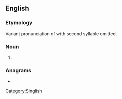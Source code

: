 ==English==

===Etymology===
Variant pronunciation of {{m|en|government}} with second syllable omitted.

===Noun===
{{en-noun}}

# {{lb|en|Singapore|informal}} {{eye dialect|government|lang=en}}

[[Category:Singlish]]

===Anagrams===
* {{anagrams|en|Gehman|Ghanem|Meghan}}